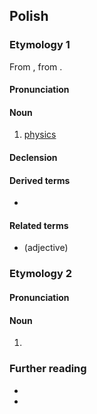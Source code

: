 {{also|fizyką}}
==Polish==
{{wp|lang=pl}}

===Etymology 1===
From {{bor|pl|la|physica}}, from {{der|pl|grc|φυσική}}.

====Pronunciation====
{{pl-p|a=Pl-fizyka.ogg|fs=1}}

====Noun====
{{pl-noun|f}}

# [[physics]]
#: {{uxi|pl|Madlen studiuje '''fizykę''' na Uniwersytecie Wiedeńskim.|Madlen studies '''physics''' at the University of Vienna.}}

====Declension====
{{pl-decl-noun-f}}

====Derived terms====
* {{q|noun}} {{l|pl|agrofizyka}}

====Related terms====
* {{l|pl|fizyczny}} (adjective)

===Etymology 2===
{{nonlemma}}

====Pronunciation====
{{pl-p}}

====Noun====
{{head|pl|noun form}}

# {{inflection of|pl|fizyk||gen//acc|s}}

===Further reading===
* {{R:pl:WSJP}}
* {{R:PWN}}

{{C|pl|Physics}}